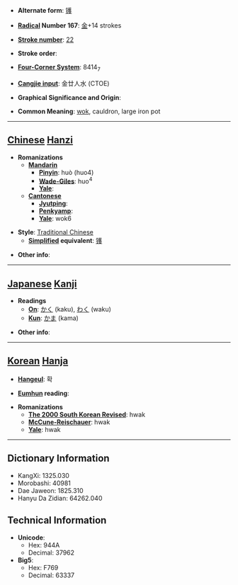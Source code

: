 * '''Alternate form''': [[镬]]

* '''[[Wiktionary:Chinese radical index| Radical]] Number 167''': [[Wiktionary:Chinese radical index 金|金]]+14 strokes

* '''[[Wiktionary:Chinese total strokes index|Stroke number]]''': [[Wiktionary:Chinese total strokes index 22|22]]

* '''Stroke order''': 

* '''[[Wiktionary:Chinese four corner index|Four-Corner System]]''': 8414<sub>7</sub>

* '''[[Wiktionary:Chinese Cangjie index|Cangjie input]]''': 金廿人水 (CTOE)

* '''Graphical Significance and Origin''': 

* '''Common Meaning''': [[wok]], cauldron, large iron pot

----

== [[Chinese]] [[Hanzi]] ==

* '''Romanizations'''
** '''[[Mandarin]]'''
*** '''[[Pinyin]]''': huò (huo4)
*** '''[[Wade-Giles]]''': huo<sup>4</sup>
*** '''[[Yale]]''': 
** '''[[Cantonese]]'''
*** '''[[Jyutping]]''':
*** '''[[Penkyamp]]''': 
*** '''[[Yale]]''': wok6

* '''Style''': [[Traditional Chinese]] 
** '''[[Simplified Chinese|Simplified]] equivalent''': [[镬]]

* '''Other info''': 

----

== [[Japanese]] [[Kanji]] ==

* '''Readings'''
** '''[[On]]''': [[かく]] (kaku), [[わく]] (waku)
** '''[[Kun]]''': [[かま]] (kama)

* '''Other info''':  

----

== [[Korean]] [[Hanja]] ==

* '''[[Hangeul]]''': 확

* '''[[Eumhun]] reading''': 

* '''Romanizations'''
** '''[[The 2000 South Korean Revised Romanization|The 2000 South Korean Revised]]''': hwak
** '''[[McCune-Reischauer]]''': hwak
** '''[[Yale]]''': hwak

----

== Dictionary Information ==

* KangXi: 1325.030
* Morobashi: 40981
* Dae Jaweon: 1825.310
* Hanyu Da Zidian: 64262.040

== Technical Information ==

* '''Unicode''':
** Hex: 944A
** Decimal: 37962
* '''Big5''':
** Hex: F769
** Decimal: 63337